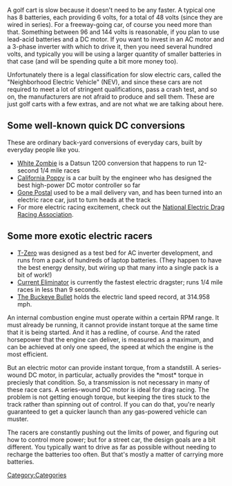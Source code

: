 A golf cart is slow because it doesn't need to be any faster.  A typical one has 8 batteries, each providing 6 volts, for a total of 48 volts (since they are wired in series).  For a freeway-going car, of course you need more than that.  Something between 96 and 144 volts is reasonable, if you plan to use lead-acid batteries and a DC motor.  If you want to invest in an AC motor and a 3-phase inverter with which to drive it, then you need several hundred volts, and typically you will be using a larger quantity of smaller batteries in that case (and will be spending quite a bit more money too).

Unfortunately there is a legal classification for slow electric cars, called the "Neighborhood Electric Vehicle" (NEV), and since these cars are not required to meet a lot of stringent qualifications, pass a crash test, and so on, the manufacturers are not afraid to produce and sell them.  These are just golf carts with a few extras, and are not what we are talking about here.

==Some well-known quick DC conversions==
These are ordinary back-yard conversions of everyday cars, built by everyday people like you.
*[http://www.plasmaboyracing.com/whitezombie.php White Zombie] is a Datsun 1200 conversion that happens to run 12-second 1/4 mile races
*[http://www.austinev.org/evalbum/293.html California Poppy] is a car built by the engineer who has designed the best high-power DC motor controller so far
*[http://www.suckamps.com/index.php?page=projects Gone Postal] used to be a mail delivery van, and has been turned into an electric race car, just to turn heads at the track
*For more electric racing excitement, check out the [http://www.nedra.com/ National Electric Drag Racing Association].

==Some more exotic electric racers==
*[http://www.acpropulsion.com/tzero_pages/tzero_home.htm T-Zero] was designed as a test bed for AC inverter development, and runs from a pack of hundreds of laptop batteries.  (They happen to have the best energy density, but wiring up that many into a single pack is a bit of work!)
*[http://www.wurts.net/ElectrifiedMotorSports/ Current Eliminator] is currently the fastest electric dragster; runs 1/4 mile races in less than 9 seconds.
*[http://www.speedace.info/osu_buckeye_bullet.htm The Buckeye Bullet] holds the electric land speed record, at 314.958 mph.

An internal combustion engine must operate within a certain RPM range.  It must already be running, it cannot provide instant torque at the same time that it is being started.  And it has a redline, of course.  And the rated horsepower that the engine can deliver, is measured as a maximum, and can be achieved at only one speed, the speed at which the engine is the most efficient.

But an electric motor can provide instant torque, from a standstill.  A series-wound DC motor, in particular, actually provides the *most* torque in preciesly that condition.  So, a transmission is not necessary in many of these race cars.  A series-wound DC motor is ideal for drag racing.  The problem is not getting enough torque, but keeping the tires stuck to the track rather than spinning out of control.  If you can do that, you're nearly guaranteed to get a quicker launch than any gas-powered vehicle can muster.

The racers are constantly pushing out the limits of power, and figuring out how to control more power; but for a street car, the design goals are a bit different.  You typically want to drive as far as possible without needing to recharge the batteries too often.  But that's mostly a matter of carrying more batteries.

[[Category:Categories]]